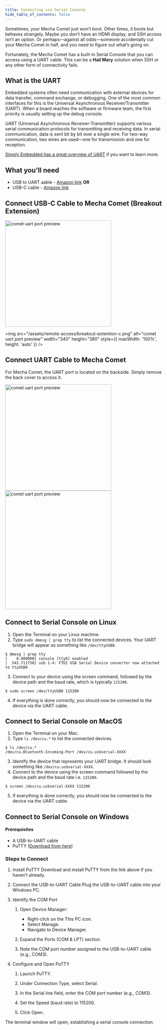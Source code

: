 ```yaml
---
title: Connecting via Serial Console
hide_table_of_contents: false
---
```


Sometimes, your Mecha Comet just won’t boot. Other times, it boots but behaves strangely. Maybe you don’t have an HDMI display, and SSH access isn’t an option. Or perhaps—against all odds—someone accidentally cut your Mecha Comet in half, and you need to figure out what’s going on.

Fortunately, the Mecha Comet has a built-in Serial Console that you can access using a UART cable. This can be a **Hail Mary** solution when SSH or any other form of connectivity fails.

## What is the UART

Embedded systems often need communication with external devices for data transfer, command exchange, or debugging. One of the most common interfaces for this is the Universal Asynchronous Receiver/Transmitter (UART). When a board reaches the software or firmware team, the first priority is usually setting up the debug console.

UART (Universal Asynchronous Receiver-Transmitter) supports various serial communication protocols for transmitting and receiving data. In serial communication, data is sent bit by bit over a single wire. For two-way communication, two wires are used—one for transmission and one for reception.

[Simply Embedded has a great overview of UART](http://www.simplyembedded.org/tutorials/msp430-uart/) if you want to learn more.

## What you'll need

* USB to UART aable - [Amazon link](https://www.amazon.co.uk/WELLDOER-Interfaces-Debugging-Connection-Development/dp/B0D48928M5)
          **OR**
* USB-C cable - [Amazon link](https://www.amazon.in/Wayona-Braided-Charger-Charging-Samsung/dp/B081FH7R7D)

## Connect USB-C Cable to Mecha Comet (Breakout Extension)


<div style={{ display: 'flex', justifyContent: 'center', alignItems: 'center', margin: '20px 0' }}>
  <img src="/assets/remote-access/breakout-extension.png" alt="comet uart port preview" width="340" height="340" style={{ maxWidth: '100%', height: 'auto' }} />

  <img src="/assets/remote-access/breakout-extention-c.png" alt="comet uart port preview" width="340" height="380" style={{ maxWidth: '100%', height: 'auto' }} />
</div>


## Connect UART Cable to Mecha Comet

For Mecha Comet, the UART port is located on the backside. Simply remove the back cover to access it.


<div style={{ display: 'flex', justifyContent: 'center', alignItems: 'center', margin: '20px 0' }}>
  <img src="/assets/remote-access/main-uart-point-3.png" alt="comet uart port preview" width="340" height="340" style={{ maxWidth: '100%', height: 'auto' }} />
  <img src="/assets/remote-access/connect-uart.png" alt="comet uart port preview" width="340" height="380" style={{ maxWidth: '100%', height: 'auto' }} />
</div>

## Connect to Serial Console on Linux

1. Open the Terminal on your Linux machine.
2. Type `sudo dmesg | grep tty` to list the connected devices. Your UART bridge will appear as something like `/dev/ttyUSB0`.

```
$ dmesg | grep tty
[    0.000000] console [tty0] enabled
[  542.711750] usb 1-4: FTDI USB Serial Device converter now attached to ttyUSB0
```

3. Connect to your device using the screen command, followed by the device path and the baud rate, which is typically `115200`.

```
$ sudo screen /dev/ttyUSB0 115200
```

4. If everything is done correctly, you should now be connected to the device via the UART cable.

## Connect to Serial Console on MacOS

1. Open the Terminal on your Mac.
2. Type `ls /dev/cu.*` to list the connected devices.

```
$ ls /dev/cu.*
/dev/cu.Bluetooth-Incoming-Port /dev/cu.usbserial-XXXX
```

3. Identify the device that represents your UART bridge. It should look something like `/dev/cu.usbserial-XXXX`.
4. Connect to the device using the screen command followed by the device path and the baud rate i.e. `115200`.

```
$ screen /dev/cu.usbserial-XXXX 115200 
```

5. If everything is done correctly, you should now be connected to the device via the UART cable.

## Connect to Serial Console on Windows

#### Prerequisites

- A USB-to-UART cable
- PuTTY ([Download from here](https://www.chiark.greenend.org.uk/~sgtatham/putty/latest.html))

### Steps to Connect
1. Install PuTTY
Download and install PuTTY from the link above if you haven’t already.

2. Connect the USB-to-UART Cable
Plug the USB-to-UART cable into your Windows PC.

3. Identify the COM Port

    1. Open Device Manager:
        - Right-click on the This PC icon.
        - Select Manage.
        - Navigate to Device Manager.

    2. Expand the Ports (COM & LPT) section.

    3. Note the COM port number assigned to the USB-to-UART cable (e.g., COM3).

4. Configure and Open PuTTY

    1. Launch PuTTY.

    2. Under Connection Type, select Serial.

    3. In the Serial line field, enter the COM port number (e.g., COM3).

    4. Set the Speed (baud rate) to 115200.

    5. Click Open.

The terminal window will open, establishing a serial console connection.